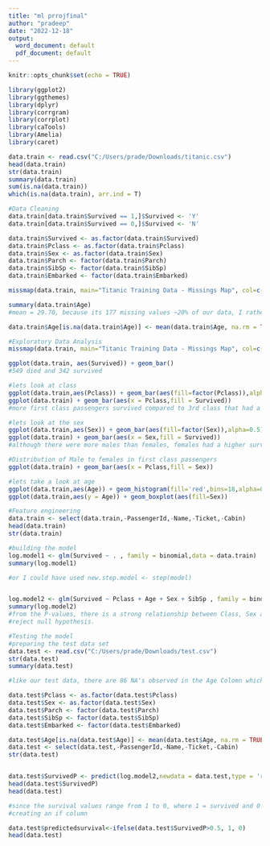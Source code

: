 ---
title: "ml prrojfinal"
author: "pradeep"
date: "2022-12-18"
output:
  word_document: default
  pdf_document: default
---

```{r setup, include=FALSE}
knitr::opts_chunk$set(echo = TRUE)
```

```{r}
library(ggplot2)
library(ggthemes)
library(dplyr)
library(corrgram)
library(corrplot)
library(caTools)
library(Amelia)
library(caret)
```

```{r}
data.train <- read.csv("C:/Users/prade/Downloads/titanic.csv")
head(data.train)
str(data.train)
summary(data.train)
sum(is.na(data.train))
which(is.na(data.train), arr.ind = T)

#Data Cleaning
data.train[data.train$Survived == 1,]$Survived <- 'Y' 
data.train[data.train$Survived == 0,]$Survived <- 'N' 

data.train$Survived <- as.factor(data.train$Survived)
data.train$Pclass <- as.factor(data.train$Pclass)
data.train$Sex <- as.factor(data.train$Sex)
data.train$Parch <- factor(data.train$Parch)
data.train$SibSp <- factor(data.train$SibSp)
data.train$Embarked <- factor(data.train$Embarked)

missmap(data.train, main="Titanic Training Data - Missings Map", col=c("yellow", "black"), legend=FALSE)

summary(data.train$Age)
#mean = 29.70, because its 177 missing values ~20% of our data, I rather input the mean instead of deleting the NA's

data.train$Age[is.na(data.train$Age)] <- mean(data.train$Age, na.rm = TRUE)
```

```{r}
#Exploratory Data Analysis 
missmap(data.train, main="Titanic Training Data - Missings Map", col=c("yellow", "black"), legend=FALSE)

ggplot(data.train, aes(Survived)) + geom_bar()
#549 died and 342 survived

#lets look at class
ggplot(data.train,aes(Pclass)) + geom_bar(aes(fill=factor(Pclass)),alpha=0.5) + theme_bw()
ggplot(data.train) + geom_bar(aes(x = Pclass,fill = Survived))
#more first class passengers survived compared to 3rd class that had a higher count.

#lets look at the sex
ggplot(data.train,aes(Sex)) + geom_bar(aes(fill=factor(Sex)),alpha=0.5)
ggplot(data.train) + geom_bar(aes(x = Sex,fill = Survived))
#although there were more males than females, females had a higher survival rate than men.

#Distribution of Male to females in first class passengers
ggplot(data.train) + geom_bar(aes(x = Pclass,fill = Sex))

#lets take a look at age 
ggplot(data.train,aes(Age)) + geom_histogram(fill='red',bins=18,alpha=0.5)
ggplot(data.train,aes(y = Age)) + geom_boxplot(aes(fill=Sex))

#Feature engineering 
data.train <- select(data.train,-PassengerId,-Name,-Ticket,-Cabin)
head(data.train)
str(data.train)

#building the model
log.model1 <- glm(Survived ~ . , family = binomial,data = data.train)
summary(log.model1)

#or I could have used new.step.model <- step(model)


log.model2 <- glm(Survived ~ Pclass + Age + Sex + SibSp , family = binomial, data = data.train)
summary(log.model2)
#from the P-values, there is a strong relationship between Class, Sex and Age.
#reject null hypothesis.
```

```{r}
#Testing the model
#preparing the test data set
data.test <- read.csv("C:/Users/prade/Downloads/test.csv")
str(data.test)
summary(data.test)

#like our test data, there are 86 NA's observed in the Age Colomn which makes up ~22% of our data

data.test$Pclass <- as.factor(data.test$Pclass)
data.test$Sex <- as.factor(data.test$Sex)
data.test$Parch <- factor(data.test$Parch)
data.test$SibSp <- factor(data.test$SibSp)
data.test$Embarked <- factor(data.test$Embarked)

data.test$Age[is.na(data.test$Age)] <- mean(data.test$Age, na.rm = TRUE)
data.test <- select(data.test,-PassengerId,-Name,-Ticket,-Cabin)
str(data.test)


data.test$SurvivedP <- predict(log.model2,newdata = data.test,type = 'response')
head(data.test$SurvivedP)
head(data.test)

#since the survival values range from 1 to 0, where 1 = survived and 0 = died
#creating an if column 

data.test$predictedsurvival<-ifelse(data.test$SurvivedP>0.5, 1, 0)
head(data.test)


```

